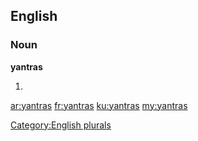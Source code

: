 ==English==

===Noun===
'''yantras'''

# {{plural of|[[yantra]]}}

[[Category:English plurals]]

[[ar:yantras]]
[[fr:yantras]]
[[ku:yantras]]
[[my:yantras]]
